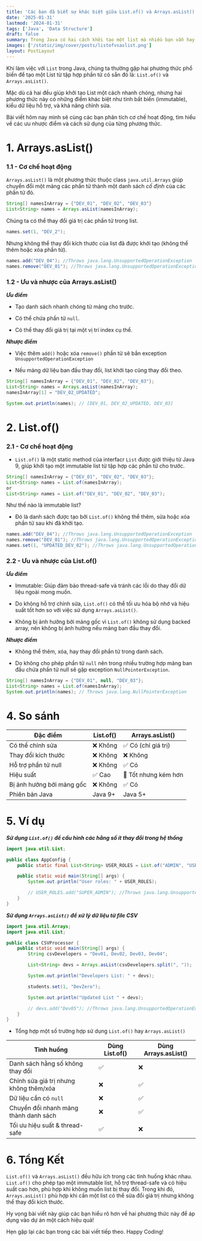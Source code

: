 ```yaml
---
title: 'Các bạn đã biết sự khác biệt giữa List.of() và Arrays.asList() trong Java chưa?'
date: '2025-01-31'
lastmod: '2024-01-31'
tags: ['Java', 'Data Structure']
draft: false
summary: Trong Java có hai cách khởi tạo một list mà nhiều bạn vẫn hay sử dụng đó là Arrays.asList() và List.of(). Tuy nhiên, để hiểu và sử dụng đúng hai phương thức này thì có lẽ không phải ai cũng nắm được. Vì vậy, bài viết này mình sẽ cùng các bạn tìm hiểu kỹ hơn về hai phương pháp khởi tạo này.
images: ['/static/img/cover/posts/listofvsaslist.png']
layout: PostLayout
---
```


<TOCInline toc={props.toc} asDisclosure toHeading={3} />

Khi làm việc với `List` trong Java, chúng ta thường gặp hai phương thức phổ biến để tạo một List từ tập hợp phần tử có sẵn đó là: `List.of()` và `Arrays.asList()`.

Mặc dù cả hai đều giúp khởi tạo List một cách nhanh chóng, nhưng hai phương thức này có những điểm khác biệt như tính bất biến (immutable), kiểu dữ liệu hỗ trợ, và khả năng chỉnh sửa.

Bài viết hôm nay mình sẽ cùng các bạn phân tích cơ chế hoạt động, tìm hiểu về các ưu nhược điểm và cách sử dụng của từng phương thức.

# 1. Arrays.asList()

### 1.1 - Cơ chế hoạt động

`Arrays.asList()` là một phương thức thuộc class `java.util.Arrays` giúp chuyển đổi một mảng các phần tử thành một danh sách _cố định_ của các phần tử đó.

```java
String[] namesInArray = {"DEV_01", "DEV_02", "DEV_03"}
List<String> names = Arrays.asList(namesInArray);
```

Chúng ta có thể thay đổi giá trị các phần tử trong list.

```java
names.set(1, "DEV_2");
```

Nhưng không thể thay đổi kích thước của list đã được khởi tạo (không thể thêm hoặc xóa phần tử).

```java
names.add("DEV_04"); //Throws java.lang.UnsupportedOperationException
names.remove("DEV_01"); //Throws java.lang.UnsupportedOperationException
```

### 1.2 - Ưu và nhược của Arrays.asList()

**_Ưu điểm_**

- Tạo danh sách nhanh chóng từ mảng cho trước.

- Có thể chứa phần tử `null`.

- Có thể thay đổi giá trị tại một vị trí index cụ thể.

**_Nhược điểm_**

- Việc thêm `add()` hoặc xóa `remove()` phần tử sẽ bắn exception `UnsupportedOperationException`

- Nếu mảng dữ liệu ban đầu thay đổi, list khởi tạo cũng thay đổi theo.

```java
String[] namesInArray = {"DEV_01", "DEV_02", "DEV_03"};
List<String> names = Arrays.asList(namesInArray);
namesInArray[1] = "DEV_02_UPDATED";

System.out.println(names); // [DEV_01, DEV_02_UPDATED, DEV_03]
```

# 2. List.of()

### 2.1 - Cơ chế hoạt động

- `List.of()` là một static method của interfacr `List` được giới thiệu từ Java 9, giúp khởi tạo một immutable list từ tập hợp các phần tử cho trước.

```java
String[] namesInArray = {"DEV_01", "DEV_02", "DEV_03"};
List<String> names = List.of(namesInArray);
or
List<String> names = List.of("DEV_01", "DEV_02", "DEV_03");
```

Như thế nào là immutable list?

- Đó là danh sách được tạo bởi `List.of()` không thể thêm, sửa hoặc xóa phần tử sau khi đã khởi tạo.

```java
names.add("DEV_04"); //Throws java.lang.UnsupportedOperationException
names.remove("DEV_01"); //Throws java.lang.UnsupportedOperationException
names.set(1, "UPDATED_DEV_02"); //Throws java.lang.UnsupportedOperationException
```

### 2.2 - Ưu và nhược của List.of()

**_Ưu điểm_**

- Immutable: Giúp đảm bảo thread-safe và tránh các lỗi do thay đổi dữ liệu ngoài mong muốn.

- Do không hỗ trợ chỉnh sửa, `List.of()` có thể tối ưu hóa bộ nhớ và hiệu suất tốt hơn so với việc sử dụng `Arrays.asList()`.

- Không bị ảnh hưởng bởi mảng gốc vì `List.of()` không sử dụng backed array, nên không bị ảnh hưởng nếu mảng ban đầu thay đổi.

**_Nhược điểm_**

- Không thể thêm, xóa, hay thay đổi phần tử trong danh sách.

- Do không cho phép phần tử `null` nên trong nhiều trường hợp mảng ban đầu chứa phần tử null sẽ gặp exception `NullPointerException`.

```java
String[] namesInArray = {"DEV_01", null, "DEV_03"};
List<String> names = List.of(namesInArray);
System.out.println(names); // Throws java.lang.NullPointerException
```

# 4. So sánh

| Đặc điểm                  | List.of() | Arrays.asList()      |
| ------------------------- | --------- | -------------------- |
| Có thể chỉnh sửa          | ❌ Không  | ✅ Có (chỉ giá trị)  |
| Thay đổi kích thước       | ❌ Không  | ❌ Không             |
| Hỗ trợ phần tử null       | ❌ Không  | ✅ Có                |
| Hiệu suất                 | ✅ Cao    | 🚀 Tốt nhưng kém hơn |
| Bị ảnh hưởng bởi mảng gốc | ❌ Không  | ✅ Có                |
| Phiên bản Java            | Java 9+   | Java 5+              |

# 5. Ví dụ

**_Sử dụng `List.of()` để cấu hình các hằng số ít thay đổi trong hệ thống_**

```java
import java.util.List;

public class AppConfig {
    public static final List<String> USER_ROLES = List.of("ADMIN", "USER", "GUEST");

    public static void main(String[] args) {
        System.out.println("User roles: " + USER_ROLES);

        // USER_ROLES.add("SUPER_ADMIN"); //Throws java.lang.UnsupportedOperationException
    }
}
```

**_Sử dụng `Arrays.asList()` để xử lý dữ liệu từ file CSV_**

```Java
import java.util.Arrays;
import java.util.List;

public class CSVProcessor {
    public static void main(String[] args) {
        String csvDevelopers = "Dev01, Dev02, Dev03, Dev04";

        List<String> devs = Arrays.asList(csvDevelopers.split(", "));

        System.out.println("Developers List: " + devs);

        students.set(1, "DevZero");

        System.out.println("Updated List " + devs);

        // devs.add("Dev05"); //Throws java.lang.UnsupportedOperationException
    }
}
```

- Tổng hợp một số trường hợp sử dụng `List.of()` hay `Arrays.asList()`

| **Tình huống**                         | **Dùng List.of()** | **Dùng Arrays.asList()** |
| -------------------------------------- | ------------------ | ------------------------ |
| Danh sách hằng số không thay đổi       | ✅                 | ❌                       |
| Chỉnh sửa giá trị nhưng không thêm/xóa | ❌                 | ✅                       |
| Dữ liệu cần có `null`                  | ❌                 | ✅                       |
| Chuyển đổi nhanh mảng thành danh sách  | ❌                 | ✅                       |
| Tối ưu hiệu suất & thread-safe         | ✅                 | ❌                       |

# 6. Tổng Kết

`List.of()` và `Arrays.asList()` đều hữu ích trong các tình huống khác nhau. `List.of()` cho phép tạo một immutable list, hỗ trợ thread-safe và có hiệu suất cao hơn, phù hợp khi không muốn list bị thay đổi. Trong khi đó, `Arrays.asList()` phù hợp khi cần một list có thể sửa đổi giá trị nhưng không thể thay đổi kích thước.

Hy vọng bài viết này giúp các bạn hiểu rõ hơn về hai phương thức này để áp dụng vào dự án một cách hiệu quả!

Hẹn gặp lại các bạn trong các bài viết tiếp theo. Happy Coding!

